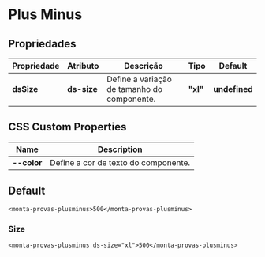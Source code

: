 
<Meta title="Components/Compositions/Monta provas/Plus Minus/Usage" />

# Plus Minus

## Propriedades

| Propriedade  | Atributo    | Descrição                                   | Tipo      | Default       |
| ------------ | ----------- | ------------------------------------------- | --------- | ------------- |
| **dsSize**   | **ds-size** | Define a variação de tamanho do componente. | **"xl"**  | **undefined** |

## CSS Custom Properties

| Name               | Description                                   |
| ------------------ | --------------------------------------------- |
| **--color**        | Define a cor de texto do componente.          |

## Default

```
<monta-provas-plusminus>500</monta-provas-plusminus>
```

### Size

```
<monta-provas-plusminus ds-size="xl">500</monta-provas-plusminus>
```

